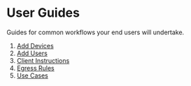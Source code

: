 # User Guides

Guides for common workflows your end users will undertake.

1. [Add Devices](/docs/user-guides/add-devices)
1. [Add Users](/docs/user-guides/add-users)
1. [Client Instructions](/docs/user-guides/client-instructions)
1. [Egress Rules](/docs/user-guides/egress-rules)
1. [Use Cases](/docs/user-guides/use-cases)
